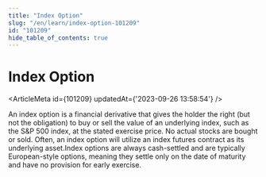 ```yaml
---
title: "Index Option"
slug: "/en/learn/index-option-101209"
id: "101209"
hide_table_of_contents: true
---
```



# Index Option

<ArticleMeta id={101209} updatedAt={'2023-09-26 13:58:54'} />
<div className='border-solid border-b border-t-0 my-4 border-[var(--ifm-color-gray-300)]' />

An index option is a financial derivative that gives the holder the right (but not the obligation) to buy or sell the value of an underlying index, such as the S&P 500 index, at the stated exercise price. No actual stocks are bought or sold. Often, an index option will utilize an index futures contract as its underlying asset.Index options are always cash-settled and are typically European-style options, meaning they settle only on the date of maturity and have no provision for early exercise.
